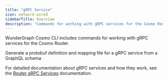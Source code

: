 ```yaml
---
title: "gRPC Service"
icon: network-wired
sidebarTitle: Overview
description: "Commands for working with gRPC services for the Cosmo Router"
---
```


WunderGraph Cosmo CLI includes commands for working with gRPC services for the Cosmo Router.

<CardGroup>
  <Card title="Generate" href="/cli/grpc-service/generate" icon="code">
    Generate a protobuf definition and mapping file for a gRPC service from a GraphQL schema
  </Card>
</CardGroup>

For detailed documentation about gRPC services and how they work, see the [Router gRPC Services](/router/grpc/grpc-services) documentation. 